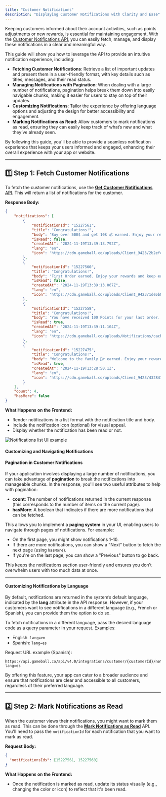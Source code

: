 ```yaml
---
title: "Customer Notifications"
description: "Displaying Customer Notifications with Clarity and Ease"
---
```


Keeping customers informed about their account activities, such as points adjustments or new rewards, is essential for maintaining engagement. With the [Customer Notifications API](../../../rest-api/customers/customer-notifications#get-customer-notifications), you can easily fetch, manage, and display these notifications in a clear and meaningful way.

This guide will show you how to leverage the API to provide an intuitive notification experience, including:

- **Fetching Customer Notifications**: Retrieve a list of important updates and present them in a user-friendly format, with key details such as titles, messages, and their read status.
- **Managing Notifications with Pagination**: When dealing with a large number of notifications, pagination helps break them down into easily navigable chunks, making it easier for users to stay on top of their updates.
- **Customizing Notifications**: Tailor the experience by offering language options and adjusting the design for better accessibility and engagement.
- **Marking Notifications as Read**: Allow customers to mark notifications as read, ensuring they can easily keep track of what’s new and what they’ve already seen.

By following this guide, you'll be able to provide a seamless notification experience that keeps your users informed and engaged, enhancing their overall experience with your app or website.

***

## 1️⃣ Step 1: Fetch Customer Notifications

To fetch the customer notifications, use the [**Get Customer Notifications** API](../../../rest-api/customers/customer-notifications#get-customer-notifications). This will return a list of notifications for the customer.

**Response Body:**

```json
{
    "notifications": [
        {
            "notificationId": "15227561",
            "title": "Congratulations!",
            "body": "Buy over 500$ and get 10$ 💰 earned. Enjoy your rewards and keep earning more!",
            "isRead": false,
            "createdAt": "2024-11-19T13:39:13.792Z",
            "lang": "en",
            "icon": "https://cdn.gameball.co/uploads/Client_9423/2b2efc2f-b85e-4cce-baf6-380454e4d62ccash.webp"
        },
        {
            "notificationId": "15227560",
            "title": "Congratulations!",
            "body": "First Order earned. Enjoy your rewards and keep earning more!",
            "isRead": false,
            "createdAt": "2024-11-19T13:39:13.067Z",
            "lang": "en",
            "icon": "https://cdn.gameball.co/uploads/Client_9423/1de5b89b-a7c4-44d9-a9cb-5e374e051938order.webp"
        },
        {
            "notificationId": "15227558",
            "title": "Congratulations!",
            "body": "You have received 100 Points for your last order. Your current Points balance is 100.",
            "isRead": true,
            "createdAt": "2024-11-19T13:39:11.104Z",
            "lang": "en",
            "icon": "https://cdn.gameball.co/uploads/Notifications/cachback.webp"
        },
        {
            "notificationId": "15227475",
            "title": "Congratulations!",
            "body": "Welcome to the family 👯‍♂️ earned. Enjoy your rewards and keep earning more!",
            "isRead": true,
            "createdAt": "2024-11-19T13:28:50.1Z",
            "lang": "en",
            "icon": "https://cdn.gameball.co/uploads/Client_9423/432841da-4398-48c5-ada3-e3a60f081dd1family2.webp"
        }
    ],
    "count": 4,
    "hasMore": false
}
```

**What Happens on the Frontend:**

- Render notifications in a list format with the notification title and body.
- Include the notification icon (optional) for visual appeal.
- Display whether the notification has been read or not.

<Frame>
<img src="https://873157020-files.gitbook.io/~/files/v0/b/gitbook-x-prod.appspot.com/o/spaces%2FElcuAgxn15Pk6F2fINKe%2Fuploads%2FFW5WNOXoBye8cEXJQECr%2Fimage.png?alt=media&token=f6785347-aa43-4b31-a8aa-46361f07fcd6" alt="Notifications list UI example" />
</Frame>

#### Customizing and Navigating Notifications

#### Pagination in Customer Notifications

If your application involves displaying a large number of notifications, you can take advantage of **pagination** to break the notifications into manageable chunks. In the response, you'll see two useful attributes to help with pagination:

- **count**: The number of notifications returned in the current response (this corresponds to the number of items on the current page).
- **hasMore**: A boolean that indicates if there are more notifications that can be fetched.

This allows you to implement a **paging system** in your UI, enabling users to navigate through pages of notifications. For example:

- On the first page, you might show notifications 1–10.
- If there are more notifications, you can show a "Next" button to fetch the next page (using `hasMore`).
- If you're on the last page, you can show a "Previous" button to go back.

This keeps the notifications section user-friendly and ensures you don’t overwhelm users with too much data at once.

***

#### Customizing Notifications by Language

By default, notifications are returned in the system’s default language, indicated by the **lang** attribute in the API response. However, if your customers want to see notifications in a different language (e.g., French or Spanish), you can provide them the option to do so.

To fetch notifications in a different language, pass the desired language code as a query parameter in your request. Examples:

- English: `lang=en`
- Spanish: `lang=es`

Request URL example (Spanish):

```http
https://api.gameball.co/api/v4.0/integrations/customer/{customerId}/notifications?lang=es
```

By offering this feature, your app can cater to a broader audience and ensure that notifications are clear and accessible to all customers, regardless of their preferred language.

***

## 2️⃣ Step 2: Mark Notifications as Read

When the customer views their notifications, you might want to mark them as read. This can be done through the [**Mark Notifications as Read**](../../../rest-api/customers/customer-notifications#put-mark-customer-notifications-as-read) API. You'll need to pass the `notificationId` for each notification that you want to mark as read.

**Request Body:**

```json
{
  "notificationsIds": [15227561, 15227560]
}
```

**What Happens on the Frontend:**

- Once the notification is marked as read, update its status visually (e.g., changing the color or icon) to reflect that it's been read.

